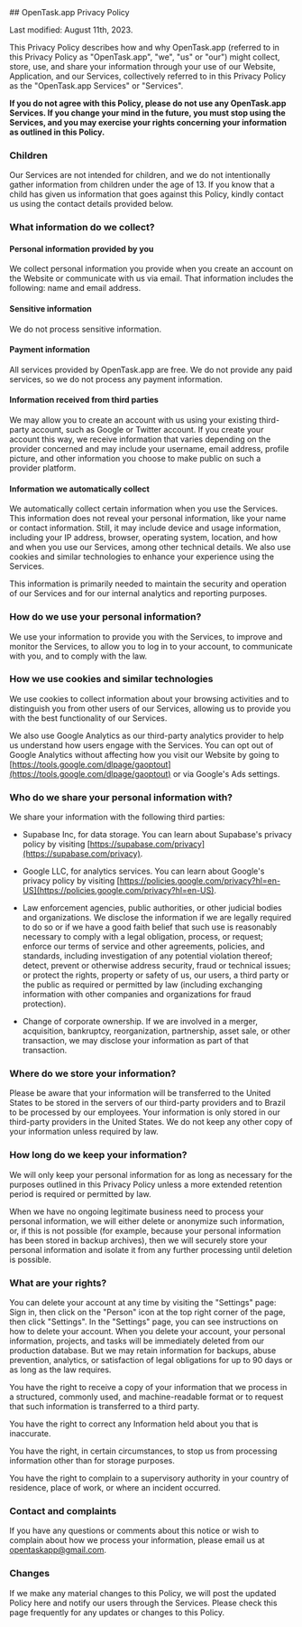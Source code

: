 <article className="prose lg:prose-xl">
## OpenTask.app Privacy Policy

Last modified: August 11th, 2023.

This Privacy Policy describes how and why OpenTask.app (referred to in this Privacy Policy as "OpenTask.app", "we", "us" or "our") might collect, store, use, and share your information through your use of our Website, Application, and our Services, collectively referred to in this Privacy Policy as the "OpenTask.app Services" or "Services".

**If you do not agree with this Policy, please do not use any OpenTask.app Services. If you change your mind in the future, you must stop using the Services, and you may exercise your rights concerning your information as outlined in this Policy.**

### Children

Our Services are not intended for children, and we do not intentionally gather information from children under the age of 13. If you know that a child has given us information that goes against this Policy, kindly contact us using the contact details provided below.

### What information do we collect?

#### Personal information provided by you

We collect personal information you provide when you create an account on the Website or communicate with us via email. That information includes the following: name and email address.

#### Sensitive information

We do not process sensitive information.

#### Payment information

All services provided by OpenTask.app are free. We do not provide any paid services, so we do not process any payment information.

#### Information received from third parties

We may allow you to create an account with us using your existing third-party account, such as Google or Twitter account. If you create your account this way, we receive information that varies depending on the provider concerned and may include your username, email address, profile picture, and other information you choose to make public on such a provider platform.

#### Information we automatically collect

We automatically collect certain information when you use the Services. This information does not reveal your personal information, like your name or contact information. Still, it may include device and usage information, including your IP address, browser, operating system, location, and how and when you use our Services, among other technical details. We also use cookies and similar technologies to enhance your experience using the Services.

This information is primarily needed to maintain the security and operation of our Services and for our internal analytics and reporting purposes.

### How do we use your personal information?

We use your information to provide you with the Services, to improve and monitor the Services, to allow you to log in to your account, to communicate with you, and to comply with the law.

### How we use cookies and similar technologies

We use cookies to collect information about your browsing activities and to distinguish you from other users of our Services, allowing us to provide you with the best functionality of our Services.

We also use Google Analytics as our third-party analytics provider to help us understand how users engage with the Services. You can opt out of Google Analytics without affecting how you visit our Website by going to [https://tools.google.com/dlpage/gaoptout](https://tools.google.com/dlpage/gaoptout) or via Google's Ads settings.

### Who do we share your personal information with?

We share your information with the following third parties:

- Supabase Inc, for data storage. You can learn about Supabase's privacy policy by visiting [https://supabase.com/privacy](https://supabase.com/privacy).

- Google LLC, for analytics services. You can learn about Google's privacy policy by visiting [https://policies.google.com/privacy?hl=en-US](https://policies.google.com/privacy?hl=en-US).

- Law enforcement agencies, public authorities, or other judicial bodies and organizations. We disclose the information if we are legally required to do so or if we have a good faith belief that such use is reasonably necessary to comply with a legal obligation, process, or request; enforce our terms of service and other agreements, policies, and standards, including investigation of any potential violation thereof; detect, prevent or otherwise address security, fraud or technical issues; or protect the rights, property or safety of us, our users, a third party or the public as required or permitted by law (including exchanging information with other companies and organizations for fraud protection).

- Change of corporate ownership. If we are involved in a merger, acquisition, bankruptcy, reorganization, partnership, asset sale, or other transaction, we may disclose your information as part of that transaction.

### Where do we store your information?

Please be aware that your information will be transferred to the United States to be stored in the servers of our third-party providers and to Brazil to be processed by our employees. Your information is only stored in our third-party providers in the United States. We do not keep any other copy of your information unless required by law.

### How long do we keep your information?

We will only keep your personal information for as long as necessary for the purposes outlined in this Privacy Policy unless a more extended retention period is required or permitted by law.

When we have no ongoing legitimate business need to process your personal information, we will either delete or anonymize such information, or, if this is not possible (for example, because your personal information has been stored in backup archives), then we will securely store your personal information and isolate it from any further processing until deletion is possible.

### What are your rights?

You can delete your account at any time by visiting the "Settings" page: Sign in, then click on the "Person" icon at the top right corner of the page, then click "Settings". In the "Settings" page, you can see instructions on how to delete your account. When you delete your account, your personal information, projects, and tasks will be immediately deleted from our production database. But we may retain information for backups, abuse prevention, analytics, or satisfaction of legal obligations for up to 90 days or as long as the law requires.

You have the right to receive a copy of your information that we process in a structured, commonly used, and machine-readable format or to request that such information is transferred to a third party.

You have the right to correct any Information held about you that is inaccurate.

You have the right, in certain circumstances, to stop us from processing information other than for storage purposes.

You have the right to complain to a supervisory authority in your country of residence, place of work, or where an incident occurred.

### Contact and complaints

If you have any questions or comments about this notice or wish to complain about how we process your information, please email us at opentaskapp@gmail.com.

### Changes

If we make any material changes to this Policy, we will post the updated Policy here and notify our users through the Services. Please check this page frequently for any updates or changes to this Policy.

</article>
